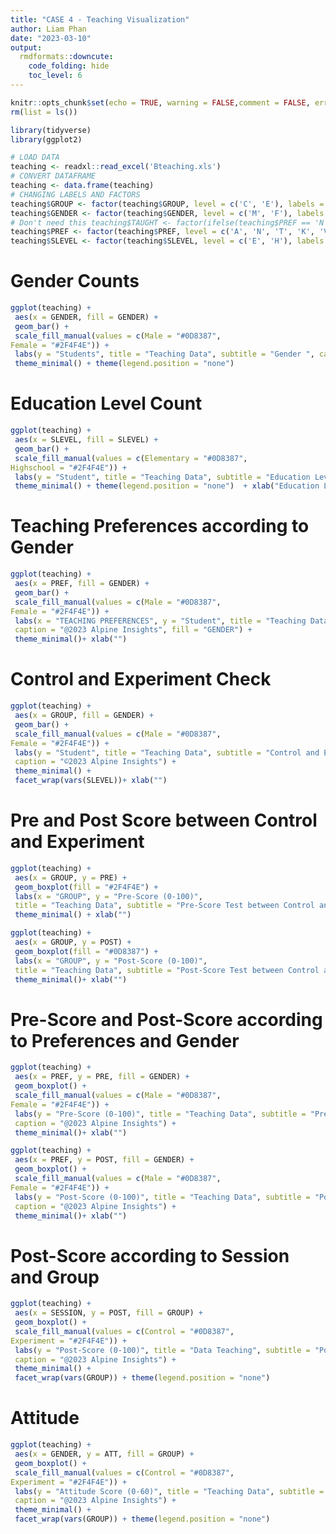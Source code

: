 ```yaml
---
title: "CASE 4 - Teaching Visualization"
author: Liam Phan
date: "2023-03-10"
output: 
  rmdformats::downcute:
    code_folding: hide
    toc_level: 6
---
```


```r

knitr::opts_chunk$set(echo = TRUE, warning = FALSE,comment = FALSE, error = FALSE,options(scipen=999))
rm(list = ls())

```

```r
library(tidyverse)
library(ggplot2)

# LOAD DATA
teaching <- readxl::read_excel('Bteaching.xls')
# CONVERT DATAFRAME
teaching <- data.frame(teaching)
# CHANGING LABELS AND FACTORS
teaching$GROUP <- factor(teaching$GROUP, level = c('C', 'E'), labels = c('Control', 'Experiment'))
teaching$GENDER <- factor(teaching$GENDER, level = c('M', 'F'), labels =  c('Male', 'Female'))
# Don't need this teaching$TAUGHT <- factor(ifelse(teaching$PREF == 'N' | teaching$GROUP == 'Control', 'TR', teaching$PREF), level = c('TR', 'A', 'T', 'K', 'V'), labels = c('Traditional', 'Auditory', 'Tactile', 'Kinesthetic', 'Visual'))
teaching$PREF <- factor(teaching$PREF, level = c('A', 'N', 'T', 'K', 'V'), labels = c('Auditory', 'No Preference', 'Tactile', 'Kinesthetic', 'Visual')) # get understandable labels
teaching$SLEVEL <- factor(teaching$SLEVEL, level = c('E', 'H'), labels = c('Elementary', 'Highschool'))


```

# **Gender Counts**

```r

ggplot(teaching) +
 aes(x = GENDER, fill = GENDER) +
 geom_bar() +
 scale_fill_manual(values = c(Male = "#0D8387", 
Female = "#2F4F4E")) +
 labs(y = "Students", title = "Teaching Data", subtitle = "Gender ", caption = "©2023 Alpine Insights") +
 theme_minimal() + theme(legend.position = "none")     

```

# **Education Level Count**

```r

ggplot(teaching) +
 aes(x = SLEVEL, fill = SLEVEL) +
 geom_bar() +
 scale_fill_manual(values = c(Elementary = "#0D8387", 
Highschool = "#2F4F4E")) +
 labs(y = "Student", title = "Teaching Data", subtitle = "Education Level ", caption = "©2023 Alpine Insights") +
 theme_minimal() + theme(legend.position = "none")  + xlab("Education Level")

```

# **Teaching Preferences according to Gender**

```r

ggplot(teaching) +
 aes(x = PREF, fill = GENDER) +
 geom_bar() +
 scale_fill_manual(values = c(Male = "#0D8387", 
Female = "#2F4F4E")) +
 labs(x = "TEACHING PREFERENCES", y = "Student", title = "Teaching Data", subtitle = "Teaching Preferences according to Gender",
 caption = "@2023 Alpine Insights", fill = "GENDER") +
 theme_minimal()+ xlab("") 

```

# **Control and Experiment Check**

```r

ggplot(teaching) +
 aes(x = GROUP, fill = GENDER) +
 geom_bar() +
 scale_fill_manual(values = c(Male = "#0D8387", 
Female = "#2F4F4E")) +
 labs(y = "Student", title = "Teaching Data", subtitle = "Control and Experiment Check", 
 caption = "©2023 Alpine Insights") +
 theme_minimal() +
 facet_wrap(vars(SLEVEL))+ xlab("") 

```

# **Pre and Post Score between Control and Experiment**

```r

ggplot(teaching) +
 aes(x = GROUP, y = PRE) +
 geom_boxplot(fill = "#2F4F4E") +
 labs(x = "GROUP", y = "Pre-Score (0-100)", 
 title = "Teaching Data", subtitle = "Pre-Score Test between Control and Experiment", caption = "©2023 Alpine Insights") +
 theme_minimal() + xlab("") 

ggplot(teaching) +
 aes(x = GROUP, y = POST) +
 geom_boxplot(fill = "#0D8387") +
 labs(x = "GROUP", y = "Post-Score (0-100)", 
 title = "Teaching Data", subtitle = "Post-Score Test between Control and Experiment", caption = "©2023 Alpine Insights") +
 theme_minimal()+ xlab("") 


```

# **Pre-Score and Post-Score according to Preferences and Gender**

```r

ggplot(teaching) +
 aes(x = PREF, y = PRE, fill = GENDER) +
 geom_boxplot() +
 scale_fill_manual(values = c(Male = "#0D8387", 
Female = "#2F4F4E")) +
 labs(y = "Pre-Score (0-100)", title = "Teaching Data", subtitle = "Pre-Score According to Preferences and Gender", 
 caption = "@2023 Alpine Insights") +
 theme_minimal()+ xlab("") 

ggplot(teaching) +
 aes(x = PREF, y = POST, fill = GENDER) +
 geom_boxplot() +
 scale_fill_manual(values = c(Male = "#0D8387", 
Female = "#2F4F4E")) +
 labs(y = "Post-Score (0-100)", title = "Teaching Data", subtitle = "Post-Score According to Preferences and Gender", 
 caption = "@2023 Alpine Insights") +
 theme_minimal()+ xlab("") 

```

# **Post-Score according to Session and Group**

```r


ggplot(teaching) +
 aes(x = SESSION, y = POST, fill = GROUP) +
 geom_boxplot() +
 scale_fill_manual(values = c(Control = "#0D8387", 
Experiment = "#2F4F4E")) +
 labs(y = "Post-Score (0-100)", title = "Data Teaching", subtitle = "Post-Score according to Session and Group", 
 caption = "@2023 Alpine Insights") +
 theme_minimal() +
 facet_wrap(vars(GROUP)) + theme(legend.position = "none") 


```

# **Attitude**

```r


ggplot(teaching) +
 aes(x = GENDER, y = ATT, fill = GROUP) +
 geom_boxplot() +
 scale_fill_manual(values = c(Control = "#0D8387", 
Experiment = "#2F4F4E")) +
 labs(y = "Attitude Score (0-60)", title = "Teaching Data", subtitle = "Attitude Score across Gender and Group", 
 caption = "@2023 Alpine Insights") +
 theme_minimal() +
 facet_wrap(vars(GROUP)) + theme(legend.position = "none") 


```
